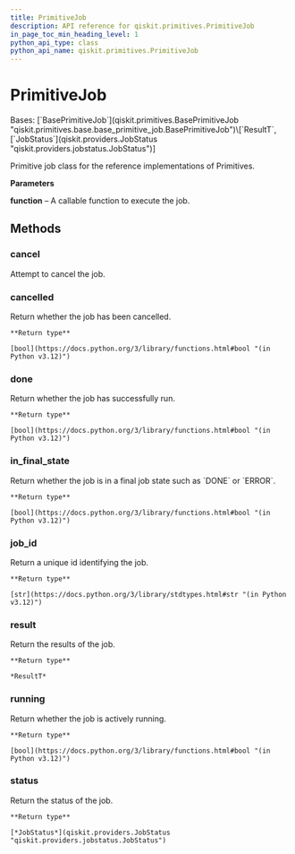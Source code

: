 ```yaml
---
title: PrimitiveJob
description: API reference for qiskit.primitives.PrimitiveJob
in_page_toc_min_heading_level: 1
python_api_type: class
python_api_name: qiskit.primitives.PrimitiveJob
---
```


# PrimitiveJob

<Class id="qiskit.primitives.PrimitiveJob" isDedicatedPage={true} github="https://github.com/Qiskit/qiskit/tree/stable/1.1/qiskit/primitives/primitive_job.py#L25-L81" signature="qiskit.primitives.PrimitiveJob(*function*, *\*args*, *\*\*kwargs*)" modifiers="class">
  Bases: [`BasePrimitiveJob`](qiskit.primitives.BasePrimitiveJob "qiskit.primitives.base.base_primitive_job.BasePrimitiveJob")\[`ResultT`, [`JobStatus`](qiskit.providers.JobStatus "qiskit.providers.jobstatus.JobStatus")]

  Primitive job class for the reference implementations of Primitives.

  **Parameters**

  **function** – A callable function to execute the job.

  ## Methods

  ### cancel

  <Function id="qiskit.primitives.PrimitiveJob.cancel" github="https://github.com/Qiskit/qiskit/tree/stable/1.1/qiskit/primitives/primitive_job.py#L67-L69" signature="cancel()">
    Attempt to cancel the job.
  </Function>

  ### cancelled

  <Function id="qiskit.primitives.PrimitiveJob.cancelled" github="https://github.com/Qiskit/qiskit/tree/stable/1.1/qiskit/primitives/primitive_job.py#L77-L78" signature="cancelled()">
    Return whether the job has been cancelled.

    **Return type**

    [bool](https://docs.python.org/3/library/functions.html#bool "(in Python v3.12)")
  </Function>

  ### done

  <Function id="qiskit.primitives.PrimitiveJob.done" github="https://github.com/Qiskit/qiskit/tree/stable/1.1/qiskit/primitives/primitive_job.py#L71-L72" signature="done()">
    Return whether the job has successfully run.

    **Return type**

    [bool](https://docs.python.org/3/library/functions.html#bool "(in Python v3.12)")
  </Function>

  ### in\_final\_state

  <Function id="qiskit.primitives.PrimitiveJob.in_final_state" github="https://github.com/Qiskit/qiskit/tree/stable/1.1/qiskit/primitives/primitive_job.py#L80-L81" signature="in\_final\_state()">
    Return whether the job is in a final job state such as `DONE` or `ERROR`.

    **Return type**

    [bool](https://docs.python.org/3/library/functions.html#bool "(in Python v3.12)")
  </Function>

  ### job\_id

  <Function id="qiskit.primitives.PrimitiveJob.job_id" github="https://github.com/Qiskit/qiskit/tree/stable/1.1/qiskit/primitives/base/base_primitive_job.py#L39-L41" signature="job\_id()">
    Return a unique id identifying the job.

    **Return type**

    [str](https://docs.python.org/3/library/stdtypes.html#str "(in Python v3.12)")
  </Function>

  ### result

  <Function id="qiskit.primitives.PrimitiveJob.result" github="https://github.com/Qiskit/qiskit/tree/stable/1.1/qiskit/primitives/primitive_job.py#L49-L51" signature="result()">
    Return the results of the job.

    **Return type**

    *ResultT*
  </Function>

  ### running

  <Function id="qiskit.primitives.PrimitiveJob.running" github="https://github.com/Qiskit/qiskit/tree/stable/1.1/qiskit/primitives/primitive_job.py#L74-L75" signature="running()">
    Return whether the job is actively running.

    **Return type**

    [bool](https://docs.python.org/3/library/functions.html#bool "(in Python v3.12)")
  </Function>

  ### status

  <Function id="qiskit.primitives.PrimitiveJob.status" github="https://github.com/Qiskit/qiskit/tree/stable/1.1/qiskit/primitives/primitive_job.py#L53-L61" signature="status()">
    Return the status of the job.

    **Return type**

    [*JobStatus*](qiskit.providers.JobStatus "qiskit.providers.jobstatus.JobStatus")
  </Function>
</Class>

